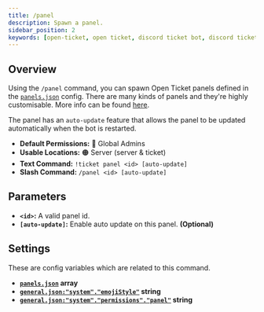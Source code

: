```yaml
---
title: /panel
description: Spawn a panel.
sidebar_position: 2
keywords: [open-ticket, open ticket, discord ticket bot, discord ticket bot, reference, command]
---
```

<head>
    <link rel="apple-touch-icon" href="/img/logo_vertical.png"/>
</head>

<FlexHorizontal>
    <ScaleImage src="/img/docs-v4/panel-with-buttons.png" alt="/panel command which spawns a button panel." size="40%"></ScaleImage>
    <ScaleImage src="/img/docs-v4/panel-with-dropdown.png" alt="/panel command which spawns a dropdown panel." size="40%"></ScaleImage>
</FlexHorizontal>

## Overview
Using the `/panel` command, you can spawn Open Ticket panels defined in the [`panels.json`](../config/panels.mdx) config.
There are many kinds of panels and they're highly customisable. More info can be found [here](../config/panels.mdx).

The panel has an `auto-update` feature that allows the panel to be updated automatically when the bot is restarted.

- **Default Permissions:** 🔴 Global Admins
- **Usable Locations:** 🟠 Server (server & ticket)
- **Text Command:** `!ticket panel <id> [auto-update]`
- **Slash Command:** `/panel <id> [auto-update]`

## Parameters
- **`<id>`:** A valid panel id.
- **`[auto-update]`:** Enable auto update on this panel. **<C color="green">(Optional)</C>**

## Settings
These are config variables which are related to this command.
- **[`panels.json`](../config/panels.mdx) <M color="pink">array</M>**
- **[`general.json:"system"."emojiStyle"`](../config/general.mdx#system-emoji-style) <M color="blue">string</M>**
- **[`general.json:"system"."permissions"."panel"`](../config/general.mdx#system-permissions) <M color="blue">string</M>**
